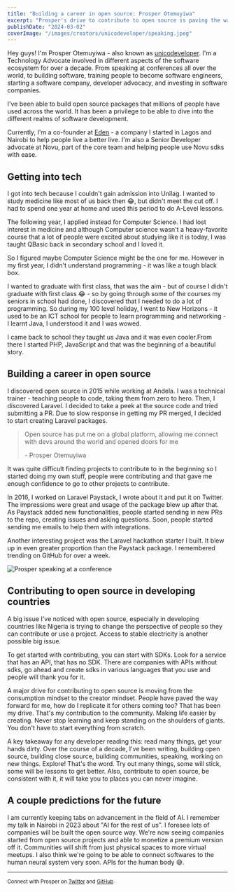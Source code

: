 ```yaml
---
title: "Building a career in open source: Prosper Otemuyiwa"
excerpt: "Prosper's drive to contribute to open source is paving the way for others in the community. He shares his journey and predictions for the future."
publishDate: "2024-03-02"
coverImage: "/images/creators/unicodeveloper/speaking.jpeg"
---
```


Hey guys! I'm Prosper Otemuyiwa - also known as [unicodeveloper](https://twitter.com/unicodeveloper). I'm a Technology Advocate involved in different aspects of the software ecosystem for over a decade. From speaking at conferences all over the world, to building software, training people to become software engineers, starting a software company, developer advocacy, and investing in software companies.

I've been able to build open source packages that millions of people have used across the world. It has been a privilege to be able to dive into the different realms of software development.

Currently, I'm a co-founder at [Eden](https://ouredenlife.com/) - a company I started in Lagos and Nairobi to help people live a better live. I'm also a Senior Developer advocate at Novu, part of the core team and helping people use Novu sdks with ease.

## Getting into tech

I got into tech because I couldn't gain admission into Unilag. I wanted to study medicine like most of us back then 😂, but didn't meet the cut off. I had to spend one year at home and used this period to do A-Level lessons.

The following year, I applied instead for Computer Science. I had lost interest in medicine and although Computer science wasn't a heavy-favorite course that a lot of people were excited about studying like it is today, I was taught QBasic back in secondary school and I loved it.

So I figured maybe Computer Science might be the one for me. However in my first year, I didn't understand programming - it was like a tough black box.

I wanted to graduate with first class, that was the aim - but of course I didn't graduate with first class 😂 - so by going through some of the courses my seniors in school had done, I discovered that I needed to do a lot of programming. So during my 100 level holiday, I went to New Horizons - it used to be an ICT school for people to learn programming and networking - I learnt Java, I understood it and I was wowed.

I came back to school they taught us Java and it was even cooler.From there I started PHP, JavaScript and that was the beginning of a beautiful story.

## Building a career in open source

I discovered open source in 2015 while working at Andela. I was a technical trainer - teaching people to code, taking them from zero to hero. Then, I discovered Laravel. I decided to take a peek at the source code and tried submitting a PR. Due to slow response in getting my PR merged, I decided to start creating Laravel packages.

> Open source has put me on a global platform, allowing me connect with devs around the world and opened doors for me
>
> \- Prosper Otemuyiwa

It was quite difficult finding projects to contribute to in the beginning so I started doing my own stuff, people were contributing and that gave me enough confidence to go to other projects to contribute.

In 2016, I worked on Laravel Paystack, I wrote about it and put it on Twitter. The impressions were great and usage of the package blew up after that. As Paystack added new functionalities, people started sending in new PRs to the repo, creating issues and asking questions. Soon, people started sending me emails to help them with integrations.

Another interesting project was the Laravel hackathon starter I built. It blew up in even greater proportion than the Paystack package. I remembered trending on GitHub for over a week.

![Prosper speaking at a conference](/images/creators/unicodeveloper/prosper-1.jpeg)

## Contributing to open source in developing countries

A big issue I've noticed with open source, especially in developing countries like Nigeria is trying to change the perspective of people so they can contribute or use a project. Access to stable electricity is another possible big issue.

To get started with contributing, you can start with SDKs. Look for a service that has an API, that has no SDK. There are companies with APIs without sdks, go ahead and create sdks in various languages that you use and people will thank you for it.

A major drive for contributing to open source is moving from the consumption mindset to the creator mindset. People have paved the way forward for me, how do I replicate it for others coming too? That has been my drive. That's my contribution to the community. Making life easier by creating. Never stop learning and keep standing on the shoulders of giants. You don't have to start everything from scratch.

A key takeaway for any developer reading this: read many things, get your hands dirty. Over the course of a decade, I've been writing, building open source, building close source, building communities, speaking, working on new things. Explore! That's the word. Try out many things, some will stick, some will be lessons to get better. Also, contribute to open source, be consistent with it, it will take you to places you can never imagine.

## A couple predictions for the future

I am currently keeping tabs on advancement in the field of AI. I remember my talk in Nairobi in 2023 about "AI for the rest of us". I foresee lots of companies will be built the open source way. We're now seeing companies started from open source projects and able to monetize a premium version off it. Communities will shift from just physical spaces to more virtual meetups. I also think we're going to be able to connect softwares to the human neural system very soon. APIs for the human body 😅.

___
<small>Connect with Prosper on [Twitter](https://twitter.com/unicodeveloper) and [GitHub](https://github.com/unicodeveloper)</small>